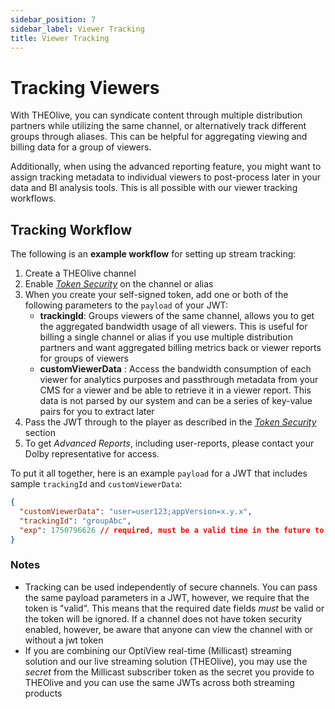 ```yaml
---
sidebar_position: 7
sidebar_label: Viewer Tracking
title: Viewer Tracking
---
```



<CalloutPremiumFeature />

# Tracking Viewers

With THEOlive, you can syndicate content through multiple distribution partners while utilizing the same channel, or alternatively track different groups through aliases. This can be helpful for aggregating viewing and billing data for a group of viewers.

Additionally, when using the advanced reporting feature, you might want to assign tracking metadata to individual viewers to post-process later in your data and BI analysis tools. This is all possible with our viewer tracking workflows.

## Tracking Workflow

The following is an **example workflow** for setting up stream tracking:

1. Create a THEOlive channel
1. Enable [_Token Security_](security/token-based-security.mdx) on the channel or alias
1. When you create your self-signed token, add one or both of the following parameters to the `payload` of your JWT:
   - **trackingId**: Groups viewers of the same channel, allows you to get the aggregated bandwidth usage of all viewers. This is useful for billing a single channel or alias if you use multiple distribution partners and want aggregated billing metrics back or viewer reports for groups of viewers
   - **customViewerData** : Access the bandwidth consumption of each viewer for analytics purposes and passthrough metadata from your CMS for a viewer and be able to retrieve it in a viewer report. This data is not parsed by our system and can be a series of key-value pairs for you to extract later
1. Pass the JWT through to the player as described in the [_Token Security_](security/token-based-security.mdx) section
1. To get _Advanced Reports_, including user-reports, please contact your Dolby representative for access.

To put it all together, here is an example `payload` for a JWT that includes sample `trackingId` and `customViewerData`:

```json
{
  "customViewerData": "user=user123;appVersion=x.y.x",
  "trackingId": "groupAbc",
  "exp": 1750796626 // required, must be a valid time in the future to be recognized
}
```

### Notes

- Tracking can be used independently of secure channels. You can pass the same payload parameters in a JWT, however, we require that the token is "valid". This means that the required date fields _must_ be valid or the token will be ignored. If a channel does not have token security enabled, however, be aware that anyone can view the channel with or without a jwt token
- If you are combining our OptiView real-time (Millicast) streaming solution and our live streaming solution (THEOlive), you may use the _secret_ from the Millicast subscriber token as the secret you provide to THEOlive and you can use the same JWTs across both streaming products
